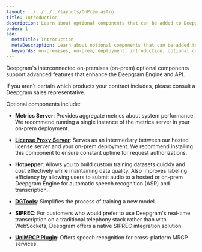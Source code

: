 ```yaml
---
layout: ../../../../layouts/OnPrem.astro
title: Introduction
description: Learn about optional components that can be added to Deepgram on-premises deployments.
order: 1
seo:
  metaTitle: Introduction
  metaDescription: Learn about optional components that can be added to Deepgram on-premises deployments.
  keywords: on-premises, on-prem, deployment, introduction, optional components, optional
---
```


Deepgram's interconnected on-premises (on-prem) optional components support advanced features that enhance the Deepgram Engine and API.

<Alert type="info">

If you aren't certain which products your contract includes, please consult a Deepgram sales representative.

</Alert>

Optional components include:

- **Metrics Server**: Provides aggregate metrics about system performance. We recommend running a single instance of the metrics server in your on-prem deployment.

- **[License Proxy Server](/on-prem/optional-components/license-proxy-server/)**: Serves as an intermediary between our hosted license server and your on-prem deployment. We recommend installing this component to ensure constant uptime for request authorizations.

- **Hotpepper**: Allows you to build custom training datasets quickly and cost effectively while maintaining data quality. Also improves labeling efficiency by allowing users to submit audio to a hosted or on-prem Deepgram Engine for automatic speech recognition (ASR) and transcription.

- **[DGTools](/on-prem/optional-components/dgtools/)**: Simplifies the process of training a new model.

- **SIPREC**: For customers who would prefer to use Deepgram's real-time transcription on a traditional telephony stack rather than with WebSockets, Deepgram offers a native SIPREC integration solution.

- **[UniMRCP Plugin](/on-prem/optional-components/unimrcp/)**: Offers speech recognition for cross-platform MRCP services.
